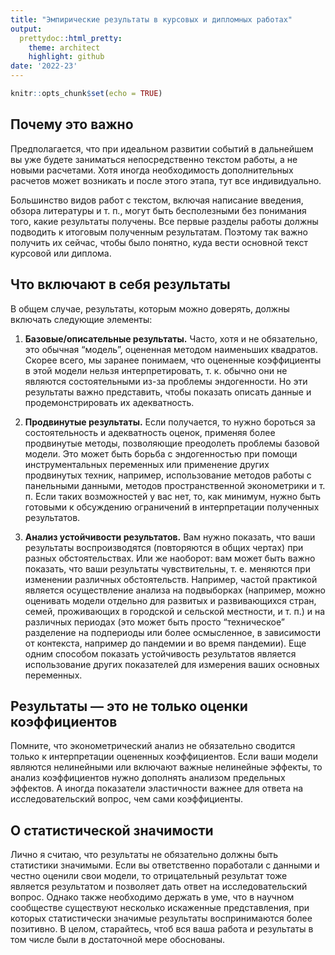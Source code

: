 ```yaml
---
title: "Эмпирические результаты в курсовых и дипломных работах"
output:
  prettydoc::html_pretty:
    theme: architect
    highlight: github
date: '2022-23'
---
```


```r
knitr::opts_chunk$set(echo = TRUE)
```


## Почему это важно

Предполагается, что при идеальном развитии событий в дальнейшем вы уже будете заниматься непосредственно текстом работы, а не новыми расчетами. Хотя иногда необходимость дополнительных расчетов может возникать и после этого этапа, тут все индивидуально. 

Большинство видов работ с текстом, включая написание введения, обзора литературы и т. п., могут быть бесполезными без понимания того, какие результаты получены. Все первые разделы работы должны подводить к итоговым полученным результатам. Поэтому так важно получить их сейчас, чтобы было понятно, куда вести основной текст курсовой или диплома. 


## Что включают в себя результаты

В общем случае, результаты, которым можно доверять, должны включать следующие элементы: 

1. **Базовые/описательные результаты.** Часто, хотя и не обязательно, это обычная  “модель”, оцененная методом наименьших квадратов. Скорее всего, мы заранее понимаем, что оцененные коэффициенты в этой модели нельзя интерпретировать, т. к. обычно они не являются состоятельными из-за проблемы эндогенности. Но эти результаты важно представить, чтобы показать описать данные и продемонстрировать их адекватность. 

2. **Продвинутые результаты.** Если получается, то нужно бороться за состоятельность и адекватность оценок, применяя более продвинутые методы, позволяющие преодолеть проблемы базовой модели. Это может быть борьба с эндогенностью при помощи инструментальных переменных или применение других продвинутых техник, например, использование методов работы с панельными данными, методов пространственной эконометрики и т. п. Если таких возможностей у вас нет, то, как минимум, нужно быть готовыми к обсуждению ограничений в интерпретации полученных результатов. 

3. **Анализ устойчивости результатов.** Вам нужно показать, что ваши результаты воспроизводятся (повторяются в общих чертах) при разных обстоятельствах. Или же наоборот: вам может быть важно показать, что ваши результаты чувствительны, т. е. меняются при изменении различных обстоятельств.  Например, частой практикой является осуществление анализа на подвыборках (например, можно оценивать модели отдельно для развитых и развивающихся стран, семей, проживающих в городской и сельской местности, и т. п.) и на различных периодах (это может быть просто “техническое” разделение на подпериоды или более осмысленное, в зависимости от контекста, например до пандемии и во время пандемии). Еще одним способом показать устойчивость результатов является использование других показателей для измерения ваших основных переменных.


## Результаты --- это не только оценки коэффициентов

Помните, что эконометрический анализ не обязательно сводится только к интерпретации оцененных коэффициентов. Если ваши модели являются нелинейными или включают важные нелинейные эффекты, то анализ коэффициентов нужно дополнять анализом предельных эффектов. А иногда показатели эластичности важнее для ответа на исследовательский вопрос, чем сами коэффициенты. 


## О статистической значимости

Лично я считаю, что результаты не обязательно должны быть статистики значимыми. Если вы ответственно поработали с данными и честно оценили свои модели, то отрицательный результат тоже является результатом и позволяет дать ответ на исследовательский вопрос. Однако также необходимо держать в уме, что в научном сообществе существуют несколько искаженные представления, при которых статистически значимые результаты воспринимаются более позитивно. В целом, старайтесь, чтоб вся ваша работа и результаты в том числе были в достаточной мере обоснованы. 
